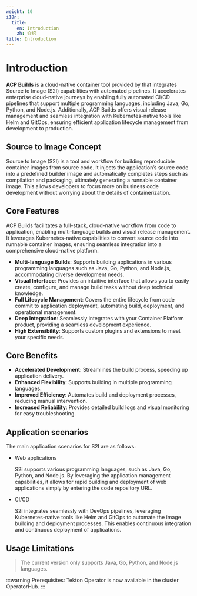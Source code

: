 ```yaml
---
weight: 10
i18n:
  title:
    en: Introduction
    zh: 介绍
title: Introduction
---
```


# Introduction

**ACP Builds** is a cloud-native container tool provided by <Term name="product" textCase="capitalize" /> that integrates Source to Image (S2I) capabilities with automated pipelines. It accelerates enterprise cloud-native journeys by enabling fully automated CI/CD pipelines that support multiple programming languages, including Java, Go, Python, and Node.js. Additionally, ACP Builds offers visual release management and seamless integration with Kubernetes-native tools like Helm and GitOps, ensuring efficient application lifecycle management from development to production.

## Source to Image Concept

Source to Image (S2I) is a tool and workflow for building reproducible container images from source code. It injects the application’s source code into a predefined builder image and automatically completes steps such as compilation and packaging, ultimately generating a runnable container image. This allows developers to focus more on business code development without worrying about the details of containerization.

## Core Features

ACP Builds facilitates a full-stack, cloud-native workflow from code to application, enabling multi-language builds and visual release management. It leverages Kubernetes-native capabilities to convert source code into runnable container images, ensuring seamless integration into a comprehensive cloud-native platform. 

- **Multi-language Builds**: Supports building applications in various programming languages such as Java, Go, Python, and Node.js, accommodating diverse development needs.
- **Visual Interface**: Provides an intuitive interface that allows you to easily create, configure, and manage build tasks without deep technical knowledge.
- **Full Lifecycle Management**: Covers the entire lifecycle from code commit to application deployment, automating build, deployment, and operational management.
- **Deep Integration**: Seamlessly integrates with your Container Platform product, providing a seamless development experience.
- **High Extensibility**: Supports custom plugins and extensions to meet your specific needs.

## Core Benefits
- **Accelerated Development**: Streamlines the build process, speeding up application delivery.
- **Enhanced Flexibility**: Supports building in multiple programming languages.
- **Improved Efficiency**: Automates build and deployment processes, reducing manual intervention.
- **Increased Reliability**: Provides detailed build logs and visual monitoring for easy troubleshooting.

## Application scenarios

The main application scenarios for S2I are as follows:

- Web applications

  S2I supports various programming languages, such as Java, Go, Python, and Node.js. By leveraging the <Term name="product" textCase="capitalize" /> application management capabilities, it allows for rapid building and deployment of web applications simply by entering the code repository URL.

- CI/CD

  S2I integrates seamlessly with DevOps pipelines, leveraging Kubernetes-native tools like Helm and GitOps to automate the image building and deployment processes. This enables continuous integration and continuous deployment of applications.

## Usage Limitations

> The current version only supports Java, Go, Python, and Node.js languages.

:::warning
Prerequisites: Tekton Operator is now available in the cluster OperatorHub.
:::